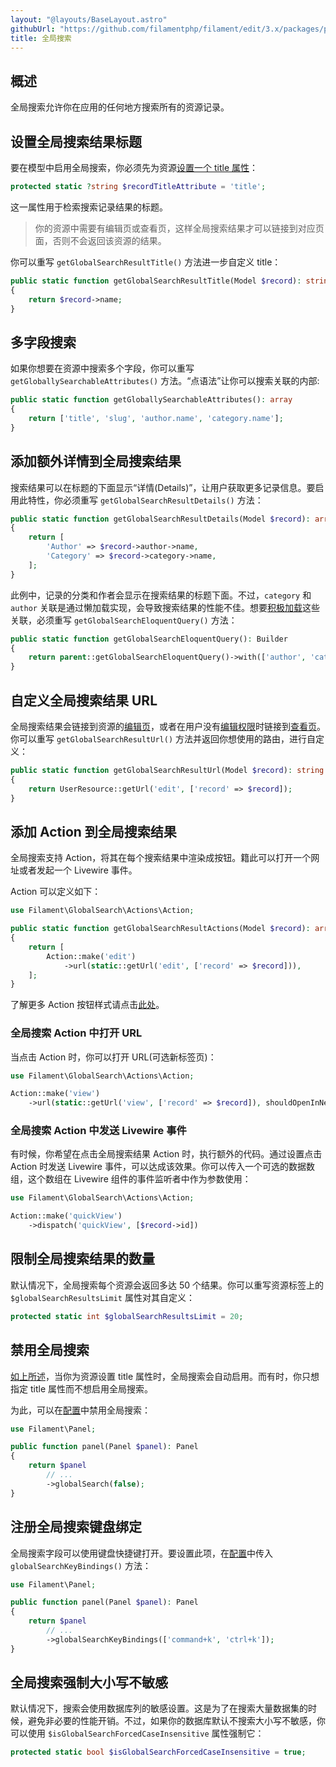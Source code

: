 ```yaml
---
layout: "@layouts/BaseLayout.astro"
githubUrl: "https://github.com/filamentphp/filament/edit/3.x/packages/panels/docs/03-resources/08-global-search.md"
title: 全局搜索
---
```


## 概述

全局搜索允许你在应用的任何地方搜索所有的资源记录。

## 设置全局搜索结果标题

要在模型中启用全局搜索，你必须先为资源[设置一个 title 属性](getting-started#记录标题)：

```php
protected static ?string $recordTitleAttribute = 'title';
```

这一属性用于检索搜索记录结果的标题。

> 你的资源中需要有编辑页或查看页，这样全局搜索结果才可以链接到对应页面，否则不会返回该资源的结果。

你可以重写 `getGlobalSearchResultTitle()` 方法进一步自定义 title：

```php
public static function getGlobalSearchResultTitle(Model $record): string
{
    return $record->name;
}
```

## 多字段搜索

如果你想要在资源中搜索多个字段，你可以重写 `getGloballySearchableAttributes()` 方法。“点语法”让你可以搜索关联的内部:

```php
public static function getGloballySearchableAttributes(): array
{
    return ['title', 'slug', 'author.name', 'category.name'];
}
```

## 添加额外详情到全局搜索结果

搜索结果可以在标题的下面显示“详情(Details)”，让用户获取更多记录信息。要启用此特性，你必须重写 `getGlobalSearchResultDetails()` 方法：

```php
public static function getGlobalSearchResultDetails(Model $record): array
{
    return [
        'Author' => $record->author->name,
        'Category' => $record->category->name,
    ];
}
```

此例中，记录的分类和作者会显示在搜索结果的标题下面。不过，`category` 和 `author` 关联是通过懒加载实现，会导致搜索结果的性能不佳。想要[积极加载](https://laravel.com/docs/eloquent-relationships#eager-loading)这些关联，必须重写 `getGlobalSearchEloquentQuery()` 方法：

```php
public static function getGlobalSearchEloquentQuery(): Builder
{
    return parent::getGlobalSearchEloquentQuery()->with(['author', 'category']);
}
```

## 自定义全局搜索结果 URL

全局搜索结果会链接到资源的[编辑页](editing-records)，或者在用户没有[编辑权限](editing-records#授权)时链接到[查看页](viewing-page)。你可以重写 `getGlobalSearchResultUrl()` 方法并返回你想使用的路由，进行自定义：

```php
public static function getGlobalSearchResultUrl(Model $record): string
{
    return UserResource::getUrl('edit', ['record' => $record]);
}
```

## 添加 Action 到全局搜索结果

全局搜索支持 Action，将其在每个搜索结果中渲染成按钮。籍此可以打开一个网址或者发起一个 Livewire 事件。

Action 可以定义如下：

```php
use Filament\GlobalSearch\Actions\Action;

public static function getGlobalSearchResultActions(Model $record): array
{
    return [
        Action::make('edit')
            ->url(static::getUrl('edit', ['record' => $record])),
    ];
}
```

了解更多 Action 按钮样式请点击[此处](../../actions/trigger-button)。

### 全局搜索 Action 中打开 URL

当点击 Action 时，你可以打开 URL(可选新标签页)：

```php
use Filament\GlobalSearch\Actions\Action;

Action::make('view')
    ->url(static::getUrl('view', ['record' => $record]), shouldOpenInNewTab: true)
```

### 全局搜索 Action 中发送 Livewire 事件

有时候，你希望在点击全局搜索结果 Action 时，执行额外的代码。通过设置点击 Action 时发送 Livewire 事件，可以达成该效果。你可以传入一个可选的数据数组，这个数组在 Livewire 组件的事件监听者中作为参数使用：

```php
use Filament\GlobalSearch\Actions\Action;

Action::make('quickView')
    ->dispatch('quickView', [$record->id])
```

## 限制全局搜索结果的数量

默认情况下，全局搜索每个资源会返回多达 50 个结果。你可以重写资源标签上的 `$globalSearchResultsLimit` 属性对其自定义：

```php
protected static int $globalSearchResultsLimit = 20;
```

## 禁用全局搜索

[如上所述](#标题)，当你为资源设置 title 属性时，全局搜索会自动启用。而有时，你只想指定 title 属性而不想启用全局搜索。

为此，可以在[配置](configuration)中禁用全局搜索：

```php
use Filament\Panel;

public function panel(Panel $panel): Panel
{
    return $panel
        // ...
        ->globalSearch(false);
}
```

## 注册全局搜索键盘绑定

全局搜索字段可以使用键盘快捷键打开。要设置此项，在[配置](configuration)中传入 `globalSearchKeyBindings()` 方法：

```php
use Filament\Panel;

public function panel(Panel $panel): Panel
{
    return $panel
        // ...
        ->globalSearchKeyBindings(['command+k', 'ctrl+k']);
}
```

## 全局搜索强制大小写不敏感

默认情况下，搜索会使用数据库列的敏感设置。这是为了在搜索大量数据集的时候，避免非必要的性能开销。不过，如果你的数据库默认不搜索大小写不敏感，你可以使用 `$isGlobalSearchForcedCaseInsensitive` 属性强制它：

```php
protected static bool $isGlobalSearchForcedCaseInsensitive = true;
```
